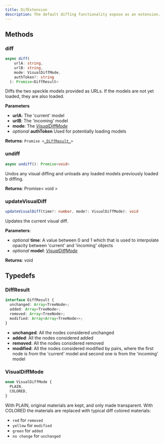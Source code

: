 ```yaml
---
title: DifExtension
description: The default diffing functionality expose as an extension.
---
```


## Methods

### diff

```typescript
async diff(
    urlA: string,
    urlB: string,
    mode: VisualDiffMode,
    authToken?: string
  ): Promise<DiffResult>
```

Diffs the two speckle models provided as URLs. If the models are not yet loaded, they are also loaded.

**Parameters**

- **urlA**: The 'current' model
- **urlB**: The 'incoming' model
- **mode**: The [_VisualDiffMode_](/developers/viewer/extensions/diff-extension-api#visualdiffmode)
- _optional_ **authToken** Used for potentially loading models

**Returns**: `Promise <`[`_DiffResult_`](/developers/viewer/extensions/diff-extension-api#diffresult)`>`

### undiff

```typescript
async undiff(): Promise<void>
```

Undos any visual diffing and unloads any loaded models previously loaded b diffing.

**Returns**: Promise< void >

### updateVisualDiff

```typescript
updateVisualDiff(time?: number, mode?: VisualDiffMode): void
```

Updates the current visual diff.

**Parameters**:

- _optional_ **time**: A value between 0 and 1 which that is used to interpolate opacity between 'current' and 'incoming' objects
- _optional_ **model**: [_VisualDiffMode_](/developers/viewer/extensions/diff-extension-api#visualdiffmode)

**Returns**: void

## Typedefs

### DiffResult

```typescript
interface DiffResult {
  unchanged: Array<TreeNode>;
  added: Array<TreeNode>;
  removed: Array<TreeNode>;
  modified: Array<Array<TreeNode>>;
}
```

- **unchanged**: All the nodes considered unchanged
- **added**: All the nodes considered added
- **removed**: All the nodes considered removed
- **modified**: All the nodes considered modified by pairs, where the first node is from the 'current' model and second one is from the 'incoming' model

### VisualDiffMode

```typescript
enum VisualDiffMode {
  PLAIN,
  COLORED,
}
```

With PLAIN, original materials are kept, and only made transparent. With COLORED the materials are replaced with typical diff colored materials:

- `red` for `removed`
- `yellow` for `modified`
- `green` for `added`
- `no change` for `unchanged`
